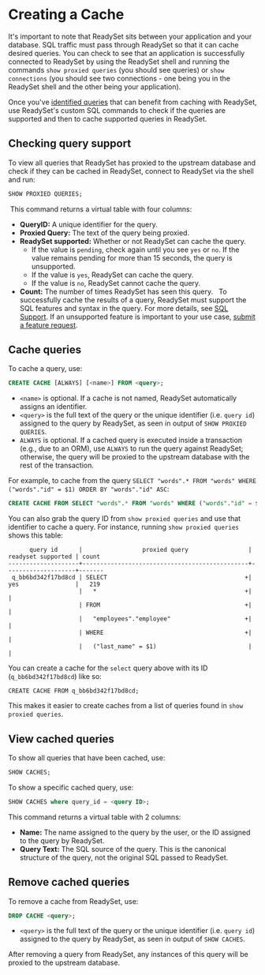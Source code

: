 
# Creating a Cache 

It's important to note that ReadySet sits between your application and your database. SQL traffic must pass through ReadySet so 
that it can cache desired queries. You can check to see that an application is successfully connected to ReadySet
by using the ReadySet shell and running the commands `show proxied queries` (you should see queries) or `show connections` (you should see two connections - one 
being you in the ReadySet shell and the other being your application). 


Once you've [identified queries](/get-started/cache/profiling-queries) that can benefit from caching with ReadySet, 
use ReadySet's custom SQL commands to check if the queries are supported and then to cache supported queries in ReadySet.

## Checking query support
To view all queries that ReadySet has proxied to the upstream database and check if they can be cached in ReadySet, 
connect to ReadySet via the shell and run:

```sql copy 
SHOW PROXIED QUERIES;
```
​
This command returns a virtual table with four columns:
​
- **QueryID:** A unique identifier for the query.
- **Proxied Query:** The text of the query being proxied.
- **ReadySet supported:** Whether or not ReadySet can cache the query.
  - If the value is `pending`, check again until you see `yes` or `no`.  If the value remains pending for more than 15 seconds, the query is unsupported.
  - If the value is `yes`, ReadySet can cache the query.
  - If the value is `no`, ReadySet cannot cache the query.
- **Count:** The number of times ReadySet has seen this query.
​
​
<Callout type="info">To successfully cache the results of a query, ReadySet must support the SQL features and syntax in the query. For more details, see [SQL Support](/reference/features/supported-data-types). ​If an unsupported feature is important to your use case, [submit a feature request](https://github.com/readysettech/readyset/issues/new/choose).</Callout>

## Cache queries
To cache a query, use:
​
```sql copy 
CREATE CACHE [ALWAYS] [<name>] FROM <query>;
```
- `<name>` is optional. If a cache is not named, ReadySet automatically assigns an identifier.
- `<query>` is the full text of the query or the unique identifier (i.e. `query id`) assigned to the query by ReadySet, as seen in output of `SHOW PROXIED QUERIES`.
- `ALWAYS` is optional. If a cached query is executed inside a transaction (e.g., due to an ORM), use `ALWAYS` to run the query against ReadySet; otherwise, the query will be proxied to the upstream database with the rest of the transaction.
​

For example, to cache from the query `SELECT "words".* FROM "words" WHERE ("words"."id" = $1) ORDER BY "words"."id" ASC`:

```sql copy 
CREATE CACHE FROM SELECT "words".* FROM "words" WHERE ("words"."id" = $1) ORDER BY "words"."id" ASC;
```
You can also grab the query ID from `show proxied queries` and use that identifier to cache a query. 
For instance, running `show proxied queries` shows this table:

```
      query id      |                 proxied query                 | readyset supported | count
--------------------+-----------------------------------------------+--------------------+-------
 q_bb6bd342f17bd8cd | SELECT                                       +| yes                |   219
                    |   *                                          +|                    |
                    | FROM                                         +|                    |
                    |   "employees"."employee"                     +|                    |
                    | WHERE                                        +|                    |
                    |   ("last_name" = $1)                          |                    |
```

You can create a cache for the `select` query above with its ID (`q_bb6bd342f17bd8cd`) like so:

```
CREATE CACHE FROM q_bb6bd342f17bd8cd;
```
This makes it easier to create caches from a list of queries found in `show proxied queries`. 

## View cached queries
To show all queries that have been cached, use:
​
```sql copy 
SHOW CACHES;
```

To show a specific cached query, use:

```sql copy 
SHOW CACHES where query_id = <query ID>;
```
This command returns a virtual table with 2 columns:
​
- **Name:** The name assigned to the query by the user, or the ID assigned to the query by ReadySet.
- **Query Text:** The SQL source of the query. This is the canonical structure of the query, not the original SQL passed to ReadySet.
​
## Remove cached queries
To remove a cache from ReadySet, use:
​
```sql copy 
DROP CACHE <query>;
```
- `<query>` is the full text of the query or the unique identifier (i.e. `query id`) assigned to the query by ReadySet, as seen in output of `SHOW CACHES`.
​

After removing a query from ReadySet, any instances of this query will be proxied to the upstream database.
